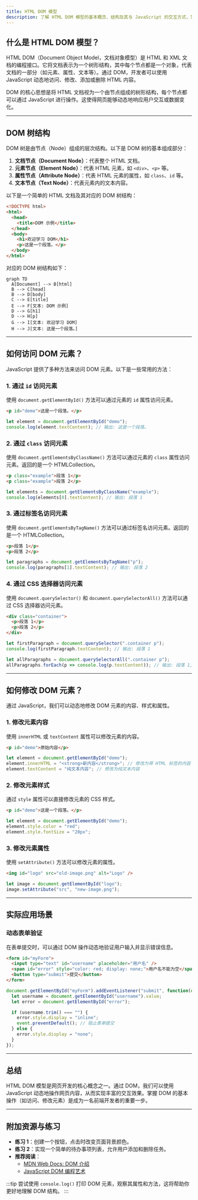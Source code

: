 ```yaml
---
title: HTML DOM 模型
description: 了解 HTML DOM 模型的基本概念、结构及其与 JavaScript 的交互方式，掌握如何通过 JavaScript 操作网页内容。
---
```


## 什么是 HTML DOM 模型？

HTML DOM（Document Object Model，文档对象模型）是 HTML 和 XML 文档的编程接口。它将文档表示为一个树形结构，其中每个节点都是一个对象，代表文档的一部分（如元素、属性、文本等）。通过 DOM，开发者可以使用 JavaScript 动态地访问、修改、添加或删除 HTML 内容。

DOM 的核心思想是将 HTML 文档视为一个由节点组成的树形结构，每个节点都可以通过 JavaScript 进行操作。这使得网页能够动态地响应用户交互或数据变化。

---

## DOM 树结构

DOM 树是由节点（Node）组成的层次结构。以下是 DOM 树的基本组成部分：

1. **文档节点（Document Node）**：代表整个 HTML 文档。
2. **元素节点（Element Node）**：代表 HTML 元素，如 `<div>`、`<p>` 等。
3. **属性节点（Attribute Node）**：代表 HTML 元素的属性，如 `class`、`id` 等。
4. **文本节点（Text Node）**：代表元素内的文本内容。

以下是一个简单的 HTML 文档及其对应的 DOM 树结构：

```html
<!DOCTYPE html>
<html>
  <head>
    <title>DOM 示例</title>
  </head>
  <body>
    <h1>欢迎学习 DOM</h1>
    <p>这是一个段落。</p>
  </body>
</html>
```

对应的 DOM 树结构如下：

```mermaid
graph TD
  A[Document] --> B[html]
  B --> C[head]
  B --> D[body]
  C --> E[title]
  E --> F[文本: DOM 示例]
  D --> G[h1]
  D --> H[p]
  G --> I[文本: 欢迎学习 DOM]
  H --> J[文本: 这是一个段落。]
```

---

## 如何访问 DOM 元素？

JavaScript 提供了多种方法来访问 DOM 元素。以下是一些常用的方法：

### 1. 通过 `id` 访问元素

使用 `document.getElementById()` 方法可以通过元素的 `id` 属性访问元素。

```html
<p id="demo">这是一个段落。</p>
```

```javascript
let element = document.getElementById("demo");
console.log(element.textContent); // 输出: 这是一个段落。
```

### 2. 通过 `class` 访问元素

使用 `document.getElementsByClassName()` 方法可以通过元素的 `class` 属性访问元素。返回的是一个 HTMLCollection。

```html
<p class="example">段落 1</p>
<p class="example">段落 2</p>
```

```javascript
let elements = document.getElementsByClassName("example");
console.log(elements[0].textContent); // 输出: 段落 1
```

### 3. 通过标签名访问元素

使用 `document.getElementsByTagName()` 方法可以通过标签名访问元素。返回的是一个 HTMLCollection。

```html
<p>段落 1</p>
<p>段落 2</p>
```

```javascript
let paragraphs = document.getElementsByTagName("p");
console.log(paragraphs[1].textContent); // 输出: 段落 2
```

### 4. 通过 CSS 选择器访问元素

使用 `document.querySelector()` 和 `document.querySelectorAll()` 方法可以通过 CSS 选择器访问元素。

```html
<div class="container">
  <p>段落 1</p>
  <p>段落 2</p>
</div>
```

```javascript
let firstParagraph = document.querySelector(".container p");
console.log(firstParagraph.textContent); // 输出: 段落 1

let allParagraphs = document.querySelectorAll(".container p");
allParagraphs.forEach(p => console.log(p.textContent)); // 输出: 段落 1, 段落 2
```

---

## 如何修改 DOM 元素？

通过 JavaScript，我们可以动态地修改 DOM 元素的内容、样式和属性。

### 1. 修改元素内容

使用 `innerHTML` 或 `textContent` 属性可以修改元素的内容。

```html
<p id="demo">原始内容</p>
```

```javascript
let element = document.getElementById("demo");
element.innerHTML = "<strong>新内容</strong>"; // 修改为带 HTML 标签的内容
element.textContent = "纯文本内容"; // 修改为纯文本内容
```

### 2. 修改元素样式

通过 `style` 属性可以直接修改元素的 CSS 样式。

```html
<p id="demo">这是一个段落。</p>
```

```javascript
let element = document.getElementById("demo");
element.style.color = "red";
element.style.fontSize = "20px";
```

### 3. 修改元素属性

使用 `setAttribute()` 方法可以修改元素的属性。

```html
<img id="logo" src="old-image.png" alt="Logo" />
```

```javascript
let image = document.getElementById("logo");
image.setAttribute("src", "new-image.png");
```

---

## 实际应用场景

### 动态表单验证

在表单提交时，可以通过 DOM 操作动态地验证用户输入并显示错误信息。

```html
<form id="myForm">
  <input type="text" id="username" placeholder="用户名" />
  <span id="error" style="color: red; display: none;">用户名不能为空</span>
  <button type="submit">提交</button>
</form>
```

```javascript
document.getElementById("myForm").addEventListener("submit", function(event) {
  let username = document.getElementById("username").value;
  let error = document.getElementById("error");

  if (username.trim() === "") {
    error.style.display = "inline";
    event.preventDefault(); // 阻止表单提交
  } else {
    error.style.display = "none";
  }
});
```

---

## 总结

HTML DOM 模型是网页开发的核心概念之一。通过 DOM，我们可以使用 JavaScript 动态地操作网页内容，从而实现丰富的交互效果。掌握 DOM 的基本操作（如访问、修改元素）是成为一名前端开发者的重要一步。

---

## 附加资源与练习

- **练习 1**：创建一个按钮，点击时改变页面背景颜色。
- **练习 2**：实现一个简单的待办事项列表，允许用户添加和删除任务。
- **推荐阅读**：
  - [MDN Web Docs: DOM 介绍](https://developer.mozilla.org/zh-CN/docs/Web/API/Document_Object_Model/Introduction)
  - [JavaScript DOM 编程艺术](https://book.douban.com/subject/6038371/)

:::tip
尝试使用 `console.log()` 打印 DOM 元素，观察其属性和方法，这将帮助你更好地理解 DOM 结构。
:::